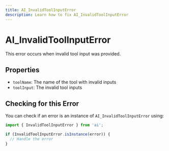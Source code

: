 ```yaml
---
title: AI_InvalidToolInputError
description: Learn how to fix AI_InvalidToolInputError
---
```


# AI_InvalidToolInputError

This error occurs when invalid tool input was provided.

## Properties

- `toolName`: The name of the tool with invalid inputs
- `toolInput`: The invalid tool inputs

## Checking for this Error

You can check if an error is an instance of `AI_InvalidToolInputError` using:

```typescript
import { InvalidToolInputError } from 'ai';

if (InvalidToolInputError.isInstance(error)) {
  // Handle the error
}
```
